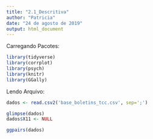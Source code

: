```yaml
---
title: "2.1_Descritiva"
author: "Patricia"
date: "24 de agosto de 2019"
output: html_document
---
```


Carregando Pacotes:
```r
library(tidyverse)
library(corrplot)
library(psych)
library(knitr)
library(GGally)

```

Lendo Arquivo:
```r
dados <- read.csv2('base_boletins_tcc.csv', sep=';')

glimpse(dados)
dados$X11 <- NULL

```


```r

ggpairs(dados)

```
